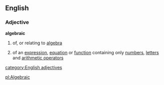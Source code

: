 ==English==
===Adjective===
'''algebraic'''
# of, or relating to [[algebra]]
#{{mathematics}} of an [[expression]], [[equation]] or [[function]] containing only [[number]]s, [[letter]]s and [[arithmetic operator]]s
[[category:English adjectives]]

[[pl:Algebraic]]
